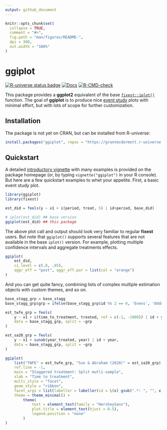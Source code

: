 ```yaml
---
output: github_document
---
```


<!-- README.md is generated from README.Rmd. Please edit that file -->

```r
knitr::opts_chunk$set(
  collapse = TRUE,
  comment = "#>",
  fig.path = "man/figures/README-",
  dpi = 300,
  out.width = "100%"
)
```

# ggiplot

<!-- badges: start -->
[![R-universe status badge](https://grantmcdermott.r-universe.dev/badges/ggiplot)](https://grantmcdermott.r-universe.dev)
[![Docs](https://img.shields.io/badge/docs-homepage-blue.svg)](https://grantmcdermott.com/ggiplot/index.html)
[![R-CMD-check](https://github.com/grantmcdermott/ggiplot/actions/workflows/R-CMD-check.yaml/badge.svg)](https://github.com/grantmcdermott/ggiplot/actions/workflows/R-CMD-check.yaml)
<!-- badges: end -->

This package provides a **ggplot2** equivalent of the base 
[`fixest::iplot()`](https://lrberge.github.io/fixest/reference/coefplot.html)
function. The goal of **ggiplot** is to produce nice
[event study](https://theeffectbook.net/ch-EventStudies.html) plots with minimal
effort, but with lots of scope for further customization.

## Installation

The package is not yet on CRAN, but can be installed from R-universe:

``` r
install.packages("ggiplot", repos = "https://grantmcdermott.r-universe.dev")
```

## Quickstart

A detailed
[introductory vignette](http://grantmcdermott.com/ggiplot/articles/ggiplot.html) 
with many examples is provided on the package homepage (or, by typing 
`vignette("ggiplot")` in your R console). But here are a few quickstart examples
to whet your appetite. First, a basic event study plot.

```r
library(ggiplot)
library(fixest)

est_did = feols(y ~ x1 + i(period, treat, 5) | id+period, base_did)

# iplot(est_did) ## base version
ggiplot(est_did) ## this package
```

The above plot call and output should look very familiar to regular **fixest**
users. But note that `ggiplot()` supports several features that are not 
available in the base `iplot()` version. For example, plotting multiple 
confidence intervals and aggregate treatments effects.

```r
ggiplot(
    est_did,
    ci_level = c(.8, .95),
    aggr_eff = "post", aggr_eff.par = list(col = "orange")
)

```

And you can get quite fancy, combining lists of complex multiple estimation
objects with custom themes, and so on.

```r
base_stagg_grp = base_stagg
base_stagg_grp$grp = ifelse(base_stagg_grp$id %% 2 == 0, 'Evens', 'Odds')

est_twfe_grp = feols(
    y ~ x1 + i(time_to_treatment, treated, ref = c(-1, -1000)) | id + year,
    data = base_stagg_grp, split = ~grp
)

est_sa20_grp = feols(
    y ~ x1 + sunab(year_treated, year) | id + year,
    data = base_stagg_grp, split = ~grp
)

ggiplot(
    list("TWFE" = est_twfe_grp, "Sun & Abraham (2020)" = est_sa20_grp),
    ref.line = -1,
    main = "Staggered treatment: Split mutli-sample",
    xlab = "Time to treatment",
    multi_style = "facet",
    geom_style = "ribbon",
    facet_args = list(labeller = labeller(id = \(x) gsub(".*: ", "", x))),
    theme = theme_minimal() +
        theme(
            text = element_text(family = "HersheySans"),
            plot.title = element_text(hjust = 0.5),
            legend.position = "none"
        )
)
```
